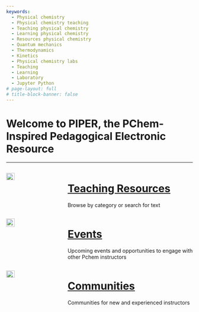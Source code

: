 ```yaml
---
keywords:
  - Physical chemistry
  - Physical chemistry teaching
  - Teaching physical chemistry
  - Learning physical chemistry
  - Resources physical chemistry
  - Quantum mechanics
  - Thermodynamics 
  - Kinetics
  - Physical chemistry labs
  - Teaching
  - Learning
  - Laboratory
  - Jupyter Python
# page-layout: full
# title-block-banner: false
---
```

#  Welcome to PIPER, the PChem-Inspired Pedagogical Electronic Resource

----

:::: {.columns}
::: {.column width="30%"}
![](Tool_box_icon-01.svg){width="40%" fig-alt="Wikimedia Commons https://commons.wikimedia.org/wiki/File:Tool_box_icon-01.svg"}
:::

::: {.column width="70%"}
# [Teaching Resources](resources.md) 
Browse by category or search for text
:::
::::


:::: {.columns}
::: {.column width="30%"}
![](calendar-icon.svg){width="40%" fig-alt="Wikimedia commons https://commons.wikimedia.org/wiki/File:Simpleicons_Business_calendar-check.svg"}
:::
::: {.column width="70%"}
# [Events](events.md)
Upcoming events and opportunities to engage with other Pchem instructors
:::
::::


:::: {.columns}
::: {.column width="30%"}
![](community-icon.png){width="40%" fig-alt="Wikimedia Commons https://commons.wikimedia.org/wiki/File:Noun_project_community_icon_986427_cc.svg"}
:::

::: {.column width="70%"}
# [Communities](community.md)
Communities for new and experienced instructors
:::
::::
